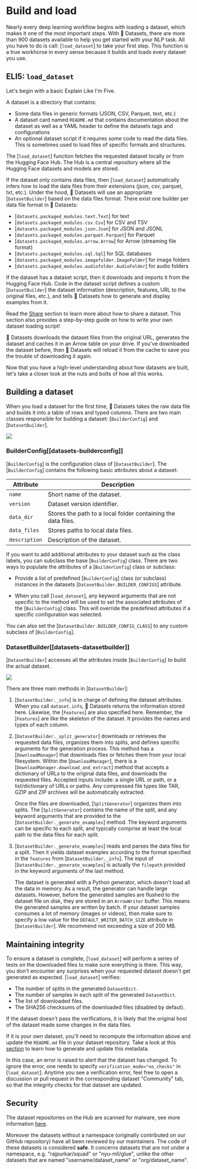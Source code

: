 # Build and load

Nearly every deep learning workflow begins with loading a dataset, which makes it one of the most important steps. With 🤗 Datasets, there are more than 900 datasets available to help you get started with your NLP task. All you have to do is call: [`load_dataset`] to take your first step. This function is a true workhorse in every sense because it builds and loads every dataset you use.

## ELI5: `load_dataset`

Let's begin with a basic Explain Like I'm Five.

A dataset is a directory that contains:

- Some data files in generic formats (JSON, CSV, Parquet, text, etc.)
- A dataset card named `README.md` that contains documentation about the dataset as well as a YAML header to define the datasets tags and configurations
- An optional dataset script if it requires some code to read the data files. This is sometimes used to load files of specific formats and structures.

The [`load_dataset`] function fetches the requested dataset locally or from the Hugging Face Hub.
The Hub is a central repository where all the Hugging Face datasets and models are stored.

If the dataset only contains data files, then [`load_dataset`] automatically infers how to load the data files from their extensions (json, csv, parquet, txt, etc.).
Under the hood, 🤗 Datasets will use an appropriate [`DatasetBuilder`] based on the data files format. There exist one builder per data file format in 🤗 Datasets:

* [`datasets.packaged_modules.text.Text`] for text
* [`datasets.packaged_modules.csv.Csv`] for CSV and TSV
* [`datasets.packaged_modules.json.Json`] for JSON and JSONL
* [`datasets.packaged_modules.parquet.Parquet`] for Parquet
* [`datasets.packaged_modules.arrow.Arrow`] for Arrow (streaming file format)
* [`datasets.packaged_modules.sql.Sql`] for SQL databases
* [`datasets.packaged_modules.imagefolder.ImageFolder`] for image folders
* [`datasets.packaged_modules.audiofolder.AudioFolder`] for audio folders

If the dataset has a dataset script, then it downloads and imports it from the Hugging Face Hub. 
Code in the dataset script defines a custom [`DatasetBuilder`] the dataset information (description, features, URL to the original files, etc.), and tells 🤗 Datasets how to generate and display examples from it.

<Tip>

Read the [Share](./upload_dataset) section to learn more about how to share a dataset. This section also provides a step-by-step guide on how to write your own dataset loading script!

</Tip>

🤗 Datasets downloads the dataset files from the original URL, generates the dataset and caches it in an Arrow table on your drive.
If you've downloaded the dataset before, then 🤗 Datasets will reload it from the cache to save you the trouble of downloading it again.

Now that you have a high-level understanding about how datasets are built, let's take a closer look at the nuts and bolts of how all this works.

## Building a dataset

When you load a dataset for the first time, 🤗 Datasets takes the raw data file and builds it into a table of rows and typed columns. There are two main classes responsible for building a dataset: [`BuilderConfig`] and [`DatasetBuilder`].


<div class="flex justify-center">
   <img src="https://huggingface.co/datasets/huggingface/documentation-images/resolve/main/datasets/builderconfig.png"/>
</div>

### BuilderConfig[[datasets-builderconfig]]

[`BuilderConfig`] is the configuration class of [`DatasetBuilder`]. The [`BuilderConfig`] contains the following basic attributes about a dataset:

| Attribute     | Description                                                  |
|---------------|--------------------------------------------------------------|
| `name`        | Short name of the dataset.                                   |
| `version`     | Dataset version identifier.                                  |
| `data_dir`    | Stores the path to a local folder containing the data files. |
| `data_files`  | Stores paths to local data files.                            |
| `description` | Description of the dataset.                                  |

If you want to add additional attributes to your dataset such as the class labels, you can subclass the base [`BuilderConfig`] class. There are two ways to populate the attributes of a [`BuilderConfig`] class or subclass:

- Provide a list of predefined [`BuilderConfig`] class (or subclass) instances in the datasets [`DatasetBuilder.BUILDER_CONFIGS`] attribute.

- When you call [`load_dataset`], any keyword arguments that are not specific to the method will be used to set the associated attributes of the [`BuilderConfig`] class. This will override the predefined attributes if a specific configuration was selected.

You can also set the [`DatasetBuilder.BUILDER_CONFIG_CLASS`] to any custom subclass of [`BuilderConfig`].

### DatasetBuilder[[datasets-datasetbuilder]]

[`DatasetBuilder`] accesses all the attributes inside [`BuilderConfig`] to build the actual dataset.

<div class="flex justify-center">
   <img src="https://huggingface.co/datasets/huggingface/documentation-images/resolve/main/datasets/datasetbuilder.png"/>
</div>

There are three main methods in [`DatasetBuilder`]:

1. [`DatasetBuilder._info`] is in charge of defining the dataset attributes. When you call `dataset.info`, 🤗 Datasets returns the information stored here. Likewise, the [`Features`] are also specified here. Remember, the [`Features`] are like the skeleton of the dataset. It provides the names and types of each column.

2. [`DatasetBuilder._split_generator`] downloads or retrieves the requested data files, organizes them into splits, and defines specific arguments for the generation process. This method has a [`DownloadManager`] that downloads files or fetches them from your local filesystem. Within the [`DownloadManager`], there is a [`DownloadManager.download_and_extract`] method that accepts a dictionary of URLs to the original data files, and downloads the requested files. Accepted inputs include: a single URL or path, or a list/dictionary of URLs or paths. Any compressed file types like TAR, GZIP and ZIP archives will be automatically extracted.

   Once the files are downloaded, [`SplitGenerator`] organizes them into splits. The [`SplitGenerator`] contains the name of the split, and any keyword arguments that are provided to the [`DatasetBuilder._generate_examples`] method. The keyword arguments can be specific to each split, and typically comprise at least the local path to the data files for each split.

3. [`DatasetBuilder._generate_examples`] reads and parses the data files for a split. Then it yields dataset examples according to the format specified in the `features` from [`DatasetBuilder._info`]. The input of [`DatasetBuilder._generate_examples`] is actually the `filepath` provided in the keyword arguments of the last method.

   The dataset is generated with a Python generator, which doesn't load all the data in memory. As a result, the generator can handle large datasets. However, before the generated samples are flushed to the dataset file on disk, they are stored in an `ArrowWriter` buffer. This means the generated samples are written by batch. If your dataset samples consumes a lot of memory (images or videos), then make sure to specify a low value for the `DEFAULT_WRITER_BATCH_SIZE` attribute in [`DatasetBuilder`]. We recommend not exceeding a size of 200 MB.

## Maintaining integrity

To ensure a dataset is complete, [`load_dataset`] will perform a series of tests on the downloaded files to make sure everything is there. This way, you don't encounter any surprises when your requested dataset doesn't get generated as expected. [`load_dataset`] verifies:

- The number of splits in the generated `DatasetDict`.
- The number of samples in each split of the generated `DatasetDict`.
- The list of downloaded files.
- The SHA256 checksums of the downloaded files (disabled by defaut).

If the dataset doesn't pass the verifications, it is likely that the original host of the dataset made some changes in the data files. 

<Tip>

If it is your own dataset, you'll need to recompute the information above and update the `README.md` file in your dataset repository. Take a look at this [section](dataset_script#optional-generate-dataset-metadata) to learn how to generate and update this metadata.

</Tip>

In this case, an error is raised to alert that the dataset has changed.
To ignore the error, one needs to specify `verification_mode="no_checks"` in [`load_dataset`].
Anytime you see a verification error, feel free to open a discussion or pull request in the corresponding dataset "Community" tab, so that the integrity checks for that dataset are updated.

## Security

The dataset repositories on the Hub are scanned for malware, see more information [here](https://huggingface.co/docs/hub/security#malware-scanning).

Moreover the datasets without a namespace (originally contributed on our GitHub repository) have all been reviewed by our maintainers.
The code of these datasets is considered **safe**.
It concerns datasets that are not under a namespace, e.g. "rajpurkar/squad" or "nyu-mll/glue", unlike the other datasets that are named "username/dataset_name" or "org/dataset_name".
